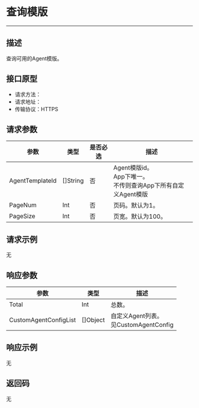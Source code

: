 # 查询模版
---

##  描述
查询可用的Agent模版。

## 接口原型

- 请求方法：
- 请求地址：
- 传输协议：HTTPS

## 请求参数

| 参数 | 类型 | 是否必选 | 描述 |
|------|------|---------|------|
| AgentTemplateId | []String | 否 | Agent模版id。<br />App下唯一。<br />不传则查询App下所有自定义Agent模版 |
| PageNum | Int | 否 | 页码。默认为1。 |
| PageSize | Int | 否 | 页宽。默认为100。 |

## 请求示例

无

## 响应参数

| 参数 | 类型 | 描述 |
|------|------|------|
| Total | Int | 总数。 |
| CustomAgentConfigList | []Object | 自定义Agent列表。<br />见CustomAgentConfig |

## 响应示例

无

## 返回码

无